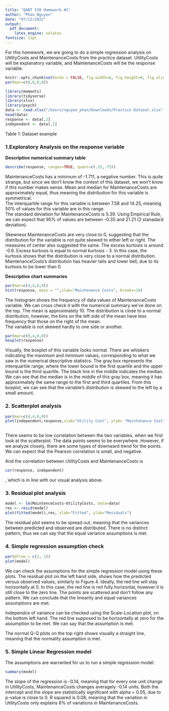 ```yaml
---
title: "QANT 530 Homework #1"
author: "Phan Nguyen"
date: "07/12/2022"
output: 
  pdf_document:
    latex_engine: xelatex
fontsize: 11pt 
---
```


For this homework, we are going to do a simple regression analysis on UtilityCosts and MaintenanceCosts from the practice dataset.
UtilityCosts will be explanatory variable, and MaintenanceCosts will be the response variable.

```r
knitr::opts_chunk$set(echo = FALSE, fig.width=6, fig.height=6, fig.align="center")
par(mar=c(0,0,0,0))
```


```r
library(moments)
library(tidyverse)
library(xlsx)
library(psych)
data <- read.xlsx("/Users/nguyen_phan/Downloads/Practice Dataset.xlsx", 1)
head(data)
response <- data[,2]
independent <- data[,1]
```
Table 1: Dataset example

### 1.Exploratory Analysis on the response variable

**Descriptive numerical summary table**
```r
describe(response, ranges=TRUE, quant=c(.25,.75))
```
\begin {center} Table 2: Descriptive Statistics table for MaintenanceCosts \end {center}

MaintenanceCosts has a minimum of -1.711, a negative number. This is quite strange, but since we don't know the context of this dataset, we won't know if this number makes sense. 
Mean and median for MaintenanceCosts are approximately equal, thus meaning the distribution for this variable is symmetrical.   
The interquartile range for this variable is between 7.58 and 14.25, meaning 50% of values for this variable are in this range.   
The standard deviation for MaintenanceCosts is 5.39. Using Empirical Rule, we can expect that 95% of values are between -0.35 and 21.21 (2 stanadard deviation).  
  
  
Skewness MaintenanceCosts are very close to 0, suggesting that the distribution for the variable is not quite skewed to either left or right.
The measures of center also suggested the same. 
The excess kurtosis is around -0.6. Excess kurtosis is equal to normal kurtosis - 3.
In this case, the kurtosis shows that the distribution is very close to a normal distribution.
MaintenanceCosts's distribution has heavier tails and lower bell, due to its kurtosis to be lower than 0.  
    
**Descriptive chart summaries**  
```r
par(mar=c(4,4,0,0))
hist(response, main = "",xlab="Maintenance Costs", breaks=10)
```
\begin {center} Figure 1: Histogram of MaintenanceCosts  \end{center}

The histogram shows the frequency of data values of MaintenanceCosts variable. We can cross check it with the numerical summary we've done on the top. 
The mean is approximately 10. The distribution is close to a normal distribution, however, the bins on the left side of the mean have less frequency that those on the right of the mean.  
The variable is not skewed hardly to one side or another.   

```r
par(mar=c(0,4,0,0))
boxplot(response)
```
\begin{center} Figure 2: Boxplot of MaintenanceCosts  \end{center}  
  
  
Visually, the boxplot of this variable looks normal. There are whiskers indicating the maximum and minimum values, corresponding to what we saw in the numerical descriptive statistcs.
The gray box represents the interquartile range, where the lower bound is the first quartile and the upper bound is the third quartile.
The black line in the middle indicates the median. We can see that the median is in the middle of this gray box, meaning it has approximately the same range to the first and third quartiles. 
From this boxplot, we can see that the variable's distribution is skewed to the left by a small amount. 


### 2. Scatterplot analysis
```r
par(mar=c(4,4,0,0))
plot(independent,response,xlab="Utility Cost", ylab= "Maintenance Cost")
 
```
\begin{center}Figure 3: Scatterplot for UtilityCosts and MaintenanceCosts \end{center}  

There seems to be low correlation between the two variables, when we first look at the scatterplot.
The data points seems to be everywhere. However, if we analyze closely, there are some types of downward trend for the points.
We can expect that the Pearson correlation is small, and negative.  
  
And the correlation between UtilityCosts and MaintenanceCosts is
```r
cor(response, independent)
```
, which is in line with our visual analysis above. 

### 3. Residual plot analysis
```r
model <- lm(MaintenceCosts~UtilityCosts, data=data)
res <- resid(model)
plot(fitted(model),res, xlab="Fitted", ylab="Residuals")
```
\begin{center}Figure 4: Residual Plot for UtilityCosts and MaintenanceCosts \end{center}  
The residual plot seems to be spread out, meaning that the variances between predicted and observed are distributed.
There is no distinct pattern, thus we can say that the equal variance assumptions is met. 

### 4. Simple regression assumption check 
```r
par(mfrow = c(2, 2))
plot(model)
```
\begin{center}Figure 4: Simple Regression Plots for models \end{center}  

We can check the assumptions for the simple regression model using these plots. 
The residual plot on the left hand side, shows how the predicted versus observed values, similarly to Figure 4.
Ideally, the red line will stay horizontally at 0. In this case, the red line is not fully horizontal, however it is still close to the zero line. 
The points are scattered and don't follow any pattern. We can conclude that the linearity and equal variances assumptions are met. 
  
Independce of variance can be checked using the Scale-Location plot, on the bottom left hand. The red line supposed to be horizontally at zero for the assumption to be met. 
We can say that the assumption is met.  
  
The normal Q-Q plots on the top right shows visually a straight line, meaning that the normality assumption is met. 

### 5. Simple Linear Regression model 
The assumptions are warranted for us to run a simple regression model. 

```r
summary(model)
```
\begin{center} Table 3: Regression statistics \end{center}  

The slope of the regression is -0.14, meaning that for every one unit change in UtilityCosts, MaintenanceCosts changes averagely -0.14 units. 
Both the intercept and the slope are statistically significant with alpha = 0.05, due to p-value is close to 0.
R squared is 0.08, meaning that the variation in UtilityCosts only explains 8% of variations in MaintenanceCosts.










